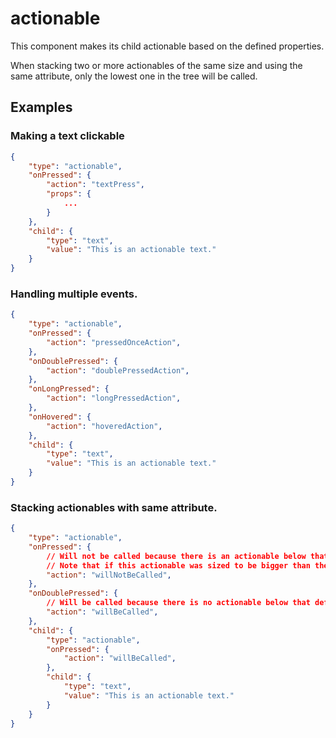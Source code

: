 
# actionable

This component makes its child actionable based on the defined properties.

When stacking two or more actionables of the same size and using the same attribute, only the lowest one in the tree will be called.
 
## Examples

### Making a text clickable

```json
{
    "type": "actionable",
    "onPressed": {
        "action": "textPress",
        "props": {
            ...
        }
    },
    "child": {
        "type": "text", 
        "value": "This is an actionable text."
    }
}
```

### Handling multiple events.

```json
{
    "type": "actionable",
    "onPressed": {
        "action": "pressedOnceAction",
    },
    "onDoublePressed": {
        "action": "doublePressedAction",
    },
    "onLongPressed": {
        "action": "longPressedAction",
    },
    "onHovered": {
        "action": "hoveredAction",
    },
    "child": {
        "type": "text", 
        "value": "This is an actionable text."
    }
}
```

### Stacking actionables with same attribute.



```json
{
    "type": "actionable",
    "onPressed": {
        // Will not be called because there is an actionable below that defines the onPressed attribute
        // Note that if this actionable was sized to be bigger than the actionable below, it would be possible to trigger this onPressed
        "action": "willNotBeCalled",
    },
    "onDoublePressed": {
        // Will be called because there is no actionable below that defines this attribute
        "action": "willBeCalled",
    },
    "child": {
        "type": "actionable",
        "onPressed": {
            "action": "willBeCalled",
        },
        "child": {
            "type": "text", 
            "value": "This is an actionable text."
        }
    }
}
```

<PropertyTable schema={actionableSchema}/>
